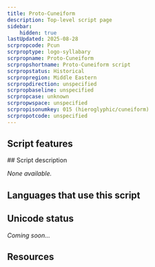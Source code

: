 ```yaml
---
title: Proto-Cuneiform
description: Top-level script page
sidebar:
    hidden: true
lastUpdated: 2025-08-28
scrpropcode: Pcun
scrproptype: logo-syllabary
scrpropname: Proto-Cuneiform
scrpropshortname: Proto-Cuneiform script
scrpropstatus: Historical
scrpropregion: Middle Eastern
scrpropdirection: unspecified
scrpropbaseline: unspecified
scrpropcase: unknown
scrpropwspace: unspecified
scrpropisonumkey: 015 (hieroglyphic/cuneiform)
scrpropotcode: unspecified
---
```



## Script features

<ScriptInfo />
## Script description

_None available._

## Languages that use this script

<WsList script='Pcun' wsMax='5' />

## Unicode status

_Coming soon..._

## Resources

<ScriptResources detailSummary='seemore' />

